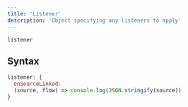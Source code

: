 ```yaml
---
title: 'Listener'
description: 'Object specifying any listeners to apply'
---
```


`listener`

## Syntax

[](https://docs.hotglue.com/docs/filter#syntax)

``` javascript javascript
listener: {
  onSourceLinked:
  (source, flow) => console.log(JSON.stringify(source))
}
```